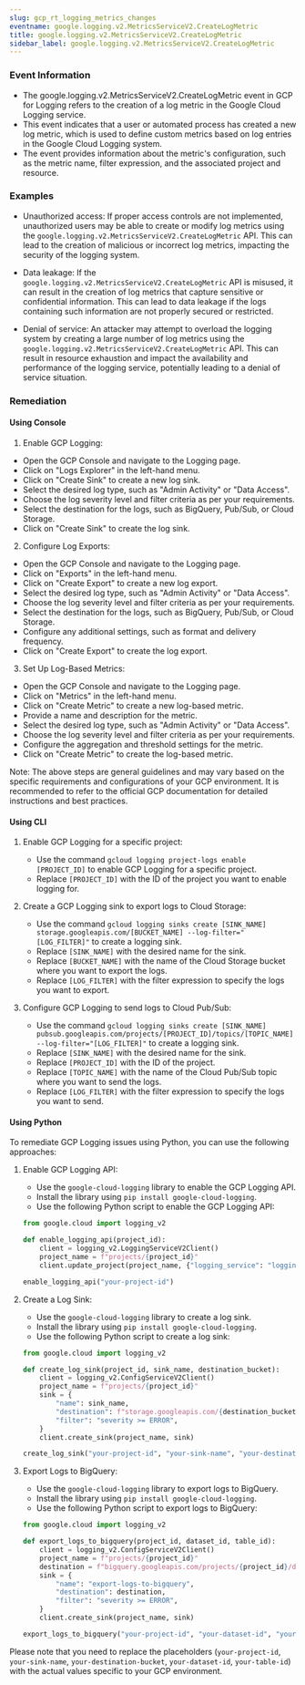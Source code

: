 ```yaml
--- 
slug: gcp_rt_logging_metrics_changes
eventname: google.logging.v2.MetricsServiceV2.CreateLogMetric
title: google.logging.v2.MetricsServiceV2.CreateLogMetric
sidebar_label: google.logging.v2.MetricsServiceV2.CreateLogMetric
---
```

                       
### Event Information

- The google.logging.v2.MetricsServiceV2.CreateLogMetric event in GCP for Logging refers to the creation of a log metric in the Google Cloud Logging service.
- This event indicates that a user or automated process has created a new log metric, which is used to define custom metrics based on log entries in the Google Cloud Logging system.
- The event provides information about the metric's configuration, such as the metric name, filter expression, and the associated project and resource.




### Examples

- Unauthorized access: If proper access controls are not implemented, unauthorized users may be able to create or modify log metrics using the `google.logging.v2.MetricsServiceV2.CreateLogMetric` API. This can lead to the creation of malicious or incorrect log metrics, impacting the security of the logging system.

- Data leakage: If the `google.logging.v2.MetricsServiceV2.CreateLogMetric` API is misused, it can result in the creation of log metrics that capture sensitive or confidential information. This can lead to data leakage if the logs containing such information are not properly secured or restricted.

- Denial of service: An attacker may attempt to overload the logging system by creating a large number of log metrics using the `google.logging.v2.MetricsServiceV2.CreateLogMetric` API. This can result in resource exhaustion and impact the availability and performance of the logging service, potentially leading to a denial of service situation.

### Remediation

#### Using Console

1. Enable GCP Logging: 
- Open the GCP Console and navigate to the Logging page.
- Click on "Logs Explorer" in the left-hand menu.
- Click on "Create Sink" to create a new log sink.
- Select the desired log type, such as "Admin Activity" or "Data Access".
- Choose the log severity level and filter criteria as per your requirements.
- Select the destination for the logs, such as BigQuery, Pub/Sub, or Cloud Storage.
- Click on "Create Sink" to create the log sink.

2. Configure Log Exports:
- Open the GCP Console and navigate to the Logging page.
- Click on "Exports" in the left-hand menu.
- Click on "Create Export" to create a new log export.
- Select the desired log type, such as "Admin Activity" or "Data Access".
- Choose the log severity level and filter criteria as per your requirements.
- Select the destination for the logs, such as BigQuery, Pub/Sub, or Cloud Storage.
- Configure any additional settings, such as format and delivery frequency.
- Click on "Create Export" to create the log export.

3. Set Up Log-Based Metrics:
- Open the GCP Console and navigate to the Logging page.
- Click on "Metrics" in the left-hand menu.
- Click on "Create Metric" to create a new log-based metric.
- Provide a name and description for the metric.
- Select the desired log type, such as "Admin Activity" or "Data Access".
- Choose the log severity level and filter criteria as per your requirements.
- Configure the aggregation and threshold settings for the metric.
- Click on "Create Metric" to create the log-based metric.

Note: The above steps are general guidelines and may vary based on the specific requirements and configurations of your GCP environment. It is recommended to refer to the official GCP documentation for detailed instructions and best practices.

#### Using CLI

1. Enable GCP Logging for a specific project:
   - Use the command `gcloud logging project-logs enable [PROJECT_ID]` to enable GCP Logging for a specific project.
   - Replace `[PROJECT_ID]` with the ID of the project you want to enable logging for.

2. Create a GCP Logging sink to export logs to Cloud Storage:
   - Use the command `gcloud logging sinks create [SINK_NAME] storage.googleapis.com/[BUCKET_NAME] --log-filter="[LOG_FILTER]"` to create a logging sink.
   - Replace `[SINK_NAME]` with the desired name for the sink.
   - Replace `[BUCKET_NAME]` with the name of the Cloud Storage bucket where you want to export the logs.
   - Replace `[LOG_FILTER]` with the filter expression to specify the logs you want to export.

3. Configure GCP Logging to send logs to Cloud Pub/Sub:
   - Use the command `gcloud logging sinks create [SINK_NAME] pubsub.googleapis.com/projects/[PROJECT_ID]/topics/[TOPIC_NAME] --log-filter="[LOG_FILTER]"` to create a logging sink.
   - Replace `[SINK_NAME]` with the desired name for the sink.
   - Replace `[PROJECT_ID]` with the ID of the project.
   - Replace `[TOPIC_NAME]` with the name of the Cloud Pub/Sub topic where you want to send the logs.
   - Replace `[LOG_FILTER]` with the filter expression to specify the logs you want to send.

#### Using Python

To remediate GCP Logging issues using Python, you can use the following approaches:

1. Enable GCP Logging API:
   - Use the `google-cloud-logging` library to enable the GCP Logging API.
   - Install the library using `pip install google-cloud-logging`.
   - Use the following Python script to enable the GCP Logging API:

   ```python
   from google.cloud import logging_v2

   def enable_logging_api(project_id):
       client = logging_v2.LoggingServiceV2Client()
       project_name = f"projects/{project_id}"
       client.update_project(project_name, {"logging_service": "logging.googleapis.com"})

   enable_logging_api("your-project-id")
   ```

2. Create a Log Sink:
   - Use the `google-cloud-logging` library to create a log sink.
   - Install the library using `pip install google-cloud-logging`.
   - Use the following Python script to create a log sink:

   ```python
   from google.cloud import logging_v2

   def create_log_sink(project_id, sink_name, destination_bucket):
       client = logging_v2.ConfigServiceV2Client()
       project_name = f"projects/{project_id}"
       sink = {
           "name": sink_name,
           "destination": f"storage.googleapis.com/{destination_bucket}",
           "filter": "severity >= ERROR",
       }
       client.create_sink(project_name, sink)

   create_log_sink("your-project-id", "your-sink-name", "your-destination-bucket")
   ```

3. Export Logs to BigQuery:
   - Use the `google-cloud-logging` library to export logs to BigQuery.
   - Install the library using `pip install google-cloud-logging`.
   - Use the following Python script to export logs to BigQuery:

   ```python
   from google.cloud import logging_v2

   def export_logs_to_bigquery(project_id, dataset_id, table_id):
       client = logging_v2.ConfigServiceV2Client()
       project_name = f"projects/{project_id}"
       destination = f"bigquery.googleapis.com/projects/{project_id}/datasets/{dataset_id}/tables/{table_id}"
       sink = {
           "name": "export-logs-to-bigquery",
           "destination": destination,
           "filter": "severity >= ERROR",
       }
       client.create_sink(project_name, sink)

   export_logs_to_bigquery("your-project-id", "your-dataset-id", "your-table-id")
   ```

Please note that you need to replace the placeholders (`your-project-id`, `your-sink-name`, `your-destination-bucket`, `your-dataset-id`, `your-table-id`) with the actual values specific to your GCP environment.


 